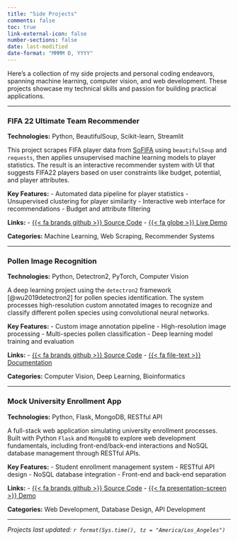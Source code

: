 ```yaml
---
title: "Side Projects"
comments: false
toc: true
link-external-icon: false
number-sections: false
date: last-modified
date-format: "MMMM D, YYYY"
---
```


Here's a collection of my side projects and personal coding endeavors, spanning machine learning, computer vision, and web development. These projects showcase my technical skills and passion for building practical applications.

---

::: {.project-card}
::: {.grid}

::: {.g-col-12 .g-col-md-8}
### FIFA 22 Ultimate Team Recommender
::: {.project-tech}
**Technologies:** Python, BeautifulSoup, Scikit-learn, Streamlit
:::

This project scrapes FIFA player data from [SoFIFA](https://sofifa.com/) using `beautifulSoup` and `requests`, then applies unsupervised machine learning models to player statistics. The result is an interactive recommender system with UI that suggests FIFA22 players based on user constraints like budget, potential, and player attributes.

**Key Features:**
- Automated data pipeline for player statistics
- Unsupervised clustering for player similarity
- Interactive web interface for recommendations
- Budget and attribute filtering
:::

::: {.g-col-12 .g-col-md-4}
::: {.project-links}
**Links:**
- [{{< fa brands github >}} Source Code](https://github.com/FIFA22-UT-REC/fifa22-ultimate-team-recommender)
- [{{< fa globe >}} Live Demo](#)
:::

**Categories:** Machine Learning, Web Scraping, Recommender Systems
:::

:::
:::

---

::: {.grid}

::: {.g-col-12 .g-col-md-8}
### Pollen Image Recognition
**Technologies:** Python, Detectron2, PyTorch, Computer Vision

A deep learning project using the `detectron2` framework [@wu2019detectron2] for pollen species identification. The system processes high-resolution custom annotated images to recognize and classify different pollen species using convolutional neural networks.

**Key Features:**
- Custom image annotation pipeline
- High-resolution image processing
- Multi-species pollen classification
- Deep learning model training and evaluation
:::

::: {.g-col-12 .g-col-md-4}
**Links:**
- [{{< fa brands github >}} Source Code](https://github.com/tonyliang19/pollen_id)
- [{{< fa file-text >}} Documentation](#)

**Categories:** Computer Vision, Deep Learning, Bioinformatics
:::

:::

---

::: {.grid}

::: {.g-col-12 .g-col-md-8}
### Mock University Enrollment App
**Technologies:** Python, Flask, MongoDB, RESTful API

A full-stack web application simulating university enrollment processes. Built with Python `Flask` and `MongoDB` to explore web development fundamentals, including front-end/back-end interactions and NoSQL database management through RESTful APIs.

**Key Features:**
- Student enrollment management system
- RESTful API design
- NoSQL database integration
- Front-end and back-end separation
:::

::: {.g-col-12 .g-col-md-4}
**Links:**
- [{{< fa brands github >}} Source Code](https://github.com/tonyliang19/flask-web-app)
- [{{< fa presentation-screen >}} Demo](#)

**Categories:** Web Development, Database Design, API Development
:::

:::

---

*Projects last updated: `r format(Sys.time(), tz = "America/Los_Angeles")`*
